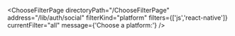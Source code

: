 


<ChooseFilterPage
    directoryPath="/ChooseFilterPage"
    address="/lib/auth/social"
    filterKind="platform"
    filters={['js','react-native']}
    currentFilter="all"
    message={'Choose a platform:'}
/>
